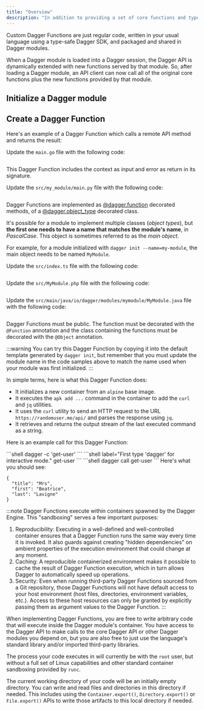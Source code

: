 ```yaml
---
title: "Overview"
description: "In addition to providing a set of core functions and types, the Dagger API can also be extended with custom Dagger Functions and custom types."
---
```



Custom Dagger Functions are just regular code, written in your usual language using a type-safe Dagger SDK, and packaged and shared in Dagger modules.

When a Dagger module is loaded into a Dagger session, the Dagger API is dynamically extended with new functions served by that module. So, after loading a Dagger module, an API client can now call all of the original core functions plus the new functions provided by that module.

## Initialize a Dagger module

<DaggerModuleInit />

## Create a Dagger Function

Here's an example of a Dagger Function which calls a remote API method and returns the result:

<Tabs groupId="language" queryString="sdk">
<TabItem value="go" label="Go">

Update the `main.go` file with the following code:

```go file=../snippets/functions/functions-complex/go/main.go
```

This Dagger Function includes the context as input and error as return in its signature.
</TabItem>
<TabItem value="python" label="Python">

Update the `src/my_module/main.py` file with the following code:

```python file=../snippets/functions/functions-complex/python/main.py
```

Dagger Functions are implemented as [@dagger.function][@function] decorated
methods, of a [@dagger.object_type][@object_type] decorated class.

It's possible for a module to implement multiple classes (*object types*), but
**the first one needs to have a name that matches the module's name**, in
*PascalCase*. This object is sometimes referred to as the *main object*.

For example, for a module initialized with `dagger init --name=my-module`,
the main object needs to be named `MyModule`.

[@function]: https://dagger-io.readthedocs.io/en/latest/module.html#dagger.function
[@object_type]: https://dagger-io.readthedocs.io/en/latest/module.html#dagger.object_type
</TabItem>
<TabItem value="typescript" label="TypeScript">

Update the `src/index.ts` file with the following code:

```typescript file=../snippets/functions/functions-complex/typescript/index.ts
```
</TabItem>
<TabItem value="php" label="PHP">

Update the `src/MyModule.php` file with the following code:

```php file=../snippets/functions/functions-complex/php/src/MyModule.php
```
</TabItem>
<TabItem value="java" label="Java">

Update the `src/main/java/io/dagger/modules/mymodule/MyModule.java` file with the following code:

```java file=../snippets/functions/functions-complex/java/src/main/java/io/dagger/modules/mymodule/MyModule.java
```

Dagger Functions must be public. The function must be decorated with the `@Function` annotation
and the class containing the functions must be decorated with the `@Object` annotation.
</TabItem>
</Tabs>

:::warning
You can try this Dagger Function by copying it into the default template generated by `dagger init`, but remember that you must update the module name in the code samples above to match the name used when your module was first initialized.
:::

In simple terms, here is what this Dagger Function does:

- It initializes a new container from an `alpine` base image.
- It executes the `apk add ...`   command in the container to add the `curl` and `jq` utilities.
- It uses the `curl` utility to send an HTTP request to the URL `https://randomuser.me/api/` and parses the response using `jq`.
- It retrieves and returns the output stream of the last executed command as a string.

Here is an example call for this Dagger Function:

<Tabs groupId="shell">
<TabItem value="System shell">
```shell
dagger -c 'get-user'
```
</TabItem>
<TabItem value="Dagger Shell">
```shell label="First type 'dagger' for interactive mode."
get-user
```
</TabItem>
<TabItem value="Dagger CLI">
```shell
dagger call get-user
```
</TabItem>
</Tabs>
Here's what you should see:

```shell
{
  "title": "Mrs",
  "first": "Beatrice",
  "last": "Lavigne"
}
```

:::note
Dagger Functions execute within containers spawned by the Dagger Engine. This "sandboxing" serves a few important purposes:

1. Reproducibility: Executing in a well-defined and well-controlled container ensures that a Dagger Function runs the same way every time it is invoked. It also guards against creating "hidden dependencies" on ambient properties of the execution environment that could change at any moment.
1. Caching: A reproducible containerized environment makes it possible to cache the result of Dagger Function execution, which in turn allows Dagger to automatically speed up operations.
1. Security: Even when running third-party Dagger Functions sourced from a Git repository, those Dagger Functions will not have default access to your host environment (host files, directories, environment variables, etc.). Access to these host resources can only be granted by explicitly passing them as argument values to the Dagger Function.
:::

When implementing Dagger Functions, you are free to write arbitrary code that will execute inside the Dagger module's container. You have access to the Dagger API to make calls to the core Dagger API or other Dagger modules you depend on, but you are also free to just use the language's standard library and/or imported third-party libraries.

The process your code executes in will currently be with the `root` user, but without a full set of Linux capabilities and other standard container sandboxing provided by `runc`.

The current working directory of your code will be an initially empty directory. You can write and read files and directories in this directory if needed. This includes using the `Container.export()`, `Directory.export()` or `File.export()` APIs to write those artifacts to this local directory if needed.